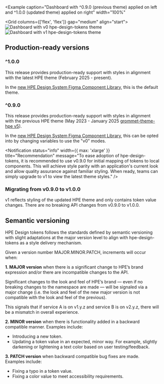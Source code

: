 
<Example
  caption="Dashboard with ^0.9.0 (previous theme) applied on left and ^1.0.0 (updated theme) applied on right"
  width="100%"
>
  <Grid columns={['flex', 'flex']} gap="medium" align="start">
    <Box>
      <Image
        src="/hpe-design-tokens-v0.png"
        alt="Dashboard with v0 hpe-design-tokens theme"
        fit="contain"
      />
    </Box>
    <Box>
      <Image
        src="/hpe-design-tokens-v1.png"
        alt="Dashboard with v1 hpe-design-tokens theme"
        fit="contain"
      />
    </Box>
  </Grid>
</Example>

## Production-ready versions

### ^1.0.0

This release provides production-ready support with styles in alignment with the latest HPE theme (February 2025 - present).

In the [new HPE Design System Figma Component Library](https://www.figma.com/design/HDckqS2MWhINfC8EIQPMV1/HPE-Design-System-Components-V2?m=auto&t=NjHwxPFWYTvhZTP5-6), this is the default theme.

### ^0.9.0

This release provides production-ready support with styles in alignment with the previous HPE theme (May 2023 - January 2025 [grommet-theme-hpe v5](https://github.com/grommet/grommet-theme-hpe/releases/tag/v5.8.0)).

In the [new HPE Design System Figma Component Library](https://www.figma.com/design/HDckqS2MWhINfC8EIQPMV1/HPE-Design-System-Components-V2?m=auto&t=NjHwxPFWYTvhZTP5-6), this can be opted into by changing variables to use the "v0" modes.

<Notification
  status="info"
  width={{ max: 'xlarge' }}
  title="Recommendation"
  message="To ease adoption of hpe-design-tokens, it is recommended to use v0.9.0 for initial mapping of tokens to local components. This will achieve style parity with an application's current look and allow quality assurance against familiar styling. When ready, teams can simply upgrade to v1 to view the latest theme styles."
/>

### Migrating from v0.9.0 to v1.0.0

v1 reflects styling of the updated HPE theme and only contains token value changes. There are no breaking API changes from v0.9.0 to v1.0.0.

## Semantic versioning

HPE Design tokens follows the standards defined by semantic versioning with slight adaptations at the major version level to align with hpe-design-tokens as a style delivery mechanism.

Given a version number MAJOR.MINOR.PATCH, increments will occur when:

**1. MAJOR version** when there is a significant change to HPE’s brand expression and/or there are incompatible changes to the API.

Significant changes to the look and feel of HPE’s brand &mdash; even if no breaking changes to the namespace are made &mdash; will be signaled via a major change (i.e. the look and feel of the new major version is not compatible with the look and feel of the previous).

This signals that if service A is on v1.y.z and service B is on v2.y.z, there will be a mismatch in overall experience.

**2. MINOR version** when there is functionality added in a backward compatible manner. Examples include:

- Introducing a new token.
- Updating a token value in an expected, minor way. For example, slightly darkening or lightening a text color based on user testing/feedback.

**3. PATCH version** when backward compatible bug fixes are made. Examples include:

- Fixing a typo in a token value.
- Fixing a color value to meet accessibility requirements.
